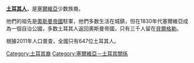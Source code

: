 '''[[土耳其人|土耳其人]]'''，是[[塞爾維亞|塞爾維亞]]少数族裔。

他們的祖先是[[奧斯曼帝國|奧斯曼帝國]]駐軍，他們多数生活在城鎮，但在1830年代塞爾維亞成為一個自治公國，多数土耳其人返回奧斯曼帝國，只有三千人留在[[貝爾格勒|貝爾格勒]]。

根據2011年人口普查，全國只有647位土耳其人。

[[Category:土耳其裔|Category:土耳其裔]]
[[Category:塞爾維亞－土耳其關係|Category:塞爾維亞－土耳其關係]]